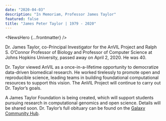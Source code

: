 ```yaml
---
date: "2020-04-03"
description: "In Memoriam, Professor James Taylor"
featured: false
title: "James Peter Taylor | 1979 - 2020"
---
```


<NewsHero {...frontmatter} />

Dr. James Taylor, co-Principal Investigator for the AnVIL Project and Ralph S. O’Connor Professor of Biology and Professor of Computer Science at Johns Hopkins University, passed away on April 2, 2020. He was 40.

Dr. Taylor viewed AnVIL as a once-in-a-lifetime opportunity to democratize data-driven biomedical research. He worked tirelessly to promote open and reproducible science, leading teams in building foundational computational resources to support this vision. The AnVIL Project will continue to carry out Dr. Taylor’s goals.

A James Taylor Foundation is being created, which will support students pursuing research in computational genomics and open science. Details will be shared soon. Dr. Taylor’s full obituary can be found on the [Galaxy Community Hub](https://galaxyproject.org/jxtx/).

<Figure
  alt="James Taylor"
  caption="James Taylor at the Galaxy Community Conference. Freiburg, Germany. Photo by Bérénice Batut."
  src="/consortia/news/james-taylor.jpg"
/>
